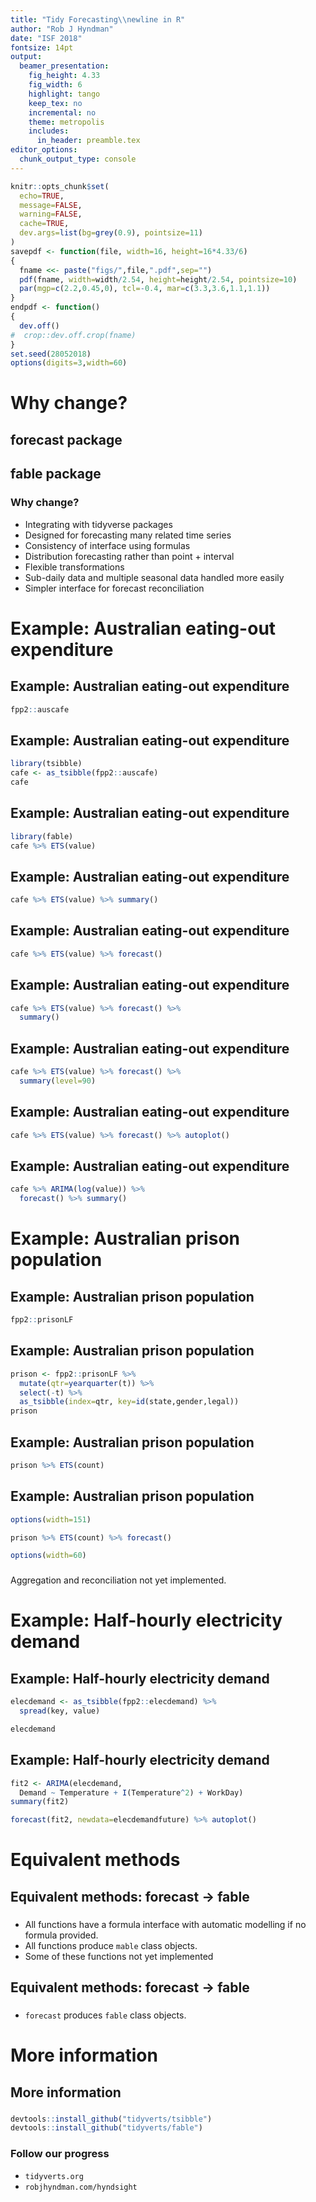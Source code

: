 ```yaml
---
title: "Tidy Forecasting\\newline in R"
author: "Rob J Hyndman"
date: "ISF 2018"
fontsize: 14pt
output:
  beamer_presentation:
    fig_height: 4.33
    fig_width: 6
    highlight: tango
    keep_tex: no
    incremental: no
    theme: metropolis
    includes:
      in_header: preamble.tex
editor_options:
  chunk_output_type: console
---
```


```r
knitr::opts_chunk$set(
  echo=TRUE,
  message=FALSE,
  warning=FALSE,
  cache=TRUE,
  dev.args=list(bg=grey(0.9), pointsize=11)
)
savepdf <- function(file, width=16, height=16*4.33/6)
{
  fname <<- paste("figs/",file,".pdf",sep="")
  pdf(fname, width=width/2.54, height=height/2.54, pointsize=10)
  par(mgp=c(2.2,0.45,0), tcl=-0.4, mar=c(3.3,3.6,1.1,1.1))
}
endpdf <- function()
{
  dev.off()
#  crop::dev.off.crop(fname)
}
set.seed(28052018)
options(digits=3,width=60)
```


# Why change?

## forecast package
\fontsize{13}{14}\sf

\hspace*{-0.6cm}\begin{tabular}{rl}
Pre 2003         & Private functions used for consulting projects \\
July/August 2003 & \textbf{ets} and \textbf{thetaf} added\\
%2003--2006      & Package available at robjhyndman.com \\
August 2006      & \textcolor{orange}{v1.0} available on CRAN \\
May 2007         & \textbf{auto.arima} added\\
%July 2008       & JSS paper (Hyndman \& Khandakar)\\
%September 2009  & \textcolor{orange}{v2.0}. Unbundled \\
May 2010         & \textbf{arfima} added\\
Feb/March 2011   & \textbf{tslm}, \textbf{stlf}, \textbf{naive}, \textbf{snaive} added \\
August 2011      & \textcolor{orange}{v3.0}. Box Cox transformations added\\
December 2011    & \textbf{tbats} added\\
April 2012       & Package moved to github\\
November 2012    & \textcolor{orange}{v4.0}. \textbf{nnetar} added\\
June 2013        & Major speed-up of \textbf{ets}\\
%December 2015   & 264,000 package downloads in one month!\\
February 2016    & \textcolor{orange}{v7.0}. Added ggplot2 graphics\\
February 2017    & \textcolor{orange}{v8.0}. Added \textbf{checkresiduals}, \textbf{tsCV} and \textbf{\%>\%}\\
April 2018       & \textcolor{orange}{v8.3}. Added \textbf{mstl}\\
June 2018        & $\approx$ 100,000 package downloads per month
\end{tabular}

## fable package
\placefig{10}{.1}{width=1.7cm}{fablesticker}

\begin{alertblock}{}
A replacement for the forecast package.
\end{alertblock}

### Why change?

 * Integrating with tidyverse packages
 * Designed for forecasting many related time series
 * Consistency of interface using formulas
 * Distribution forecasting rather than point + interval
 * Flexible transformations
 * Sub-daily data and multiple seasonal data handled more easily
 * Simpler interface for forecast reconciliation

# Example: Australian eating-out expenditure
## Example: Australian eating-out expenditure
\fontsize{10}{10}\sf

```r
fpp2::auscafe
```

## Example: Australian eating-out expenditure
\fontsize{12}{12}\sf

```r
library(tsibble)
cafe <- as_tsibble(fpp2::auscafe)
cafe
```

## Example: Australian eating-out expenditure
\fontsize{11}{11}\sf

```r
library(fable)
cafe %>% ETS(value)
```

\vspace*{10cm}

## Example: Australian eating-out expenditure
\fontsize{10}{10}\sf

```r
cafe %>% ETS(value) %>% summary()
```

\vspace*{10cm}

## Example: Australian eating-out expenditure
\fontsize{11}{11}\sf

```r
cafe %>% ETS(value) %>% forecast()
```

\vspace*{10cm}

## Example: Australian eating-out expenditure
\fontsize{12}{12}\sf

```r
cafe %>% ETS(value) %>% forecast() %>%
  summary()
```

\vspace*{10cm}

## Example: Australian eating-out expenditure
\fontsize{12}{12}\sf

```r
cafe %>% ETS(value) %>% forecast() %>%
  summary(level=90)
```

\vspace*{10cm}

## Example: Australian eating-out expenditure
\fontsize{11}{11}\sf

```r
cafe %>% ETS(value) %>% forecast() %>% autoplot()
```

\vspace*{10cm}

## Example: Australian eating-out expenditure
\fontsize{11}{11}\sf

```r
cafe %>% ARIMA(log(value)) %>%
  forecast() %>% summary()
```

# Example: Australian prison population

## Example: Australian prison population
\fontsize{11}{13}\sf

```r
fpp2::prisonLF
```

## Example: Australian prison population
\fontsize{11}{13}\sf

```r
prison <- fpp2::prisonLF %>%
  mutate(qtr=yearquarter(t)) %>%
  select(-t) %>%
  as_tsibble(index=qtr, key=id(state,gender,legal))
prison
```

## Example: Australian prison population
\fontsize{9}{11}\sf

```r
prison %>% ETS(count)
```

\vspace*{10cm}

## Example: Australian prison population
\fontsize{9}{11}\sf

```r
options(width=151)
```

```r
prison %>% ETS(count) %>% forecast()
```


```r
options(width=60)
```

\fontsize{12}{13}\sf
###
Aggregation and reconciliation not yet implemented.

# Example: Half-hourly electricity demand
## Example: Half-hourly electricity demand
\fontsize{11}{14}\sf

```r
elecdemand <- as_tsibble(fpp2::elecdemand) %>%
  spread(key, value)
```

```r
elecdemand
```
## Example: Half-hourly electricity demand
\fontsize{10}{9.5}\sf

```r
fit2 <- ARIMA(elecdemand,
  Demand ~ Temperature + I(Temperature^2) + WorkDay)
summary(fit2)
```
```r
forecast(fit2, newdata=elecdemandfuture) %>% autoplot()
```

# Equivalent methods
## Equivalent methods: forecast $\longrightarrow$ fable

\hspace*{-0.7cm}\begin{tabular}{l@{~$\longrightarrow$~}p{8cm}}
\texttt{auto.arima} & \texttt{ARIMA} \\
\texttt{ets} & \texttt{ETS} \\
\texttt{tslm/lm} & \texttt{LM} \\
\texttt{tbats} & \texttt{TBATS} \\
\texttt{nnetar} & \texttt{NNAR} \\
\texttt{stlm} & \texttt{STL \%>\%} \par
 \hspace*{0.2cm}\texttt{modelcomponents(} \par
 \hspace*{0.6cm}\texttt{ETS(seasadj),SNAIVE(season))}
\end{tabular}


###
 * All functions have a formula interface with automatic modelling if no formula provided.
 * All functions produce `mable` class objects.
 * Some of these functions not yet implemented

## Equivalent methods: forecast $\longrightarrow$ fable
\fontsize{14}{15}\sf

\hspace*{-0.7cm}\begin{tabular}{l@{~$\longrightarrow$~}p{10cm}}
\texttt{naive} &  \texttt{NAIVE \%>\% forecast} \\
\texttt{snaive} &  \texttt{SNAIVE \%>\% forecast} \\
\texttt{thetaf} &  \texttt{THETA \%>\% forecast} \\
\texttt{stlf} &  \texttt{STL \%>\%} \par
 \hspace*{0.3cm}\texttt{modelcomponents(} \par
 \hspace*{0.6cm}\texttt{ETS(seasadj),SNAIVE(season)) \%>\%} \par
 \hspace*{0.3cm}\texttt{forecast} \\
\texttt{hw} &  \texttt{HW \%>\% forecast} \\
\texttt{holt} & \texttt{HOLT \%>\% forecast} \\
\texttt{ses} &  \texttt{SES \%>\% forecast} \\
\texttt{splinef} & \texttt{SPLINE \%>\% forecast} \\
\texttt{croston} & \texttt{CROSTON \%>\% forecast}
\end{tabular}

###
 * `forecast` produces `fable` class objects.

# More information

## More information
\fontsize{12.8}{15}\sf
\placefig{8}{.1}{width=1.7cm}{tsibblesticker}
\placefig{10}{.1}{width=1.7cm}{fablesticker}
\vspace*{.5cm}

###
```r
devtools::install_github("tidyverts/tsibble")
devtools::install_github("tidyverts/fable")
```

###
\fontsize{11}{11}\sf
\centering\begin{tabular}{p{3.35cm}p{3.cm}p{3.5cm}}
\includegraphics[height=3.25cm]{dicook} &
\includegraphics[height=3cm]{earowang} &
\includegraphics[height=3cm]{mitch}\\
Di Cook & Earo Wang  & Mitchell O'Hara-Wild
\end{tabular}


### Follow our progress
  * `tidyverts.org`
  * `robjhyndman.com/hyndsight`
